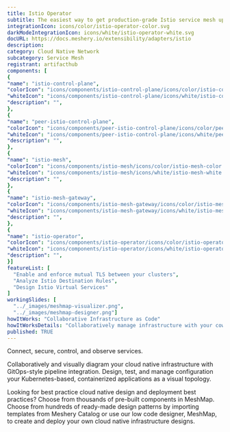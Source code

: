 ```yaml
---
title: Istio Operator
subtitle: The easiest way to get production-grade Istio service mesh up and running
integrationIcon: icons/color/istio-operator-color.svg
darkModeIntegrationIcon: icons/white/istio-operator-white.svg
docURL: https://docs.meshery.io/extensibility/adapters/istio
description: 
category: Cloud Native Network
subcategory: Service Mesh
registrant: artifacthub
components: [
{
"name": "istio-control-plane",
"colorIcon": "icons/components/istio-control-plane/icons/color/istio-control-plane-color.svg",
"whiteIcon": "icons/components/istio-control-plane/icons/white/istio-control-plane-white.svg",
"description": "",
},
{
"name": "peer-istio-control-plane",
"colorIcon": "icons/components/peer-istio-control-plane/icons/color/peer-istio-control-plane-color.svg",
"whiteIcon": "icons/components/peer-istio-control-plane/icons/white/peer-istio-control-plane-white.svg",
"description": "",
},
{
"name": "istio-mesh",
"colorIcon": "icons/components/istio-mesh/icons/color/istio-mesh-color.svg",
"whiteIcon": "icons/components/istio-mesh/icons/white/istio-mesh-white.svg",
"description": "",
},
{
"name": "istio-mesh-gateway",
"colorIcon": "icons/components/istio-mesh-gateway/icons/color/istio-mesh-gateway-color.svg",
"whiteIcon": "icons/components/istio-mesh-gateway/icons/white/istio-mesh-gateway-white.svg",
"description": "",
},
{
"name": "istio-operator",
"colorIcon": "icons/components/istio-operator/icons/color/istio-operator-color.svg",
"whiteIcon": "icons/components/istio-operator/icons/white/istio-operator-white.svg",
"description": "",
}]
featureList: [
  "Enable and enforce mutual TLS between your clusters",
  "Analyze Istio Destination Rules",
  "Design Istio Virtual Services"
]
workingSlides: [
  "../_images/meshmap-visualizer.png",
  "../_images/meshmap-designer.png"]
howItWorks: "Collaborative Infrastructure as Code"
howItWorksDetails: "Collaboratively manage infrastructure with your coworkers synchronously sharing the same designs."
published: TRUE
---
```

<p>
Connect, secure, control, and observe services.
</p>
<p>
    Collaboratively and visually diagram your cloud native infrastructure with GitOps-style pipeline integration. Design, test, and manage configuration your Kubernetes-based, containerized applications as a visual topology.
</p>
<p>
    Looking for best practice cloud native design and deployment best practices? Choose from thousands of pre-built components in MeshMap. Choose from hundreds of ready-made design patterns by importing templates from Meshery Catalog or use our low code designer, MeshMap, to create and deploy your own cloud native infrastructure designs.
</p>

